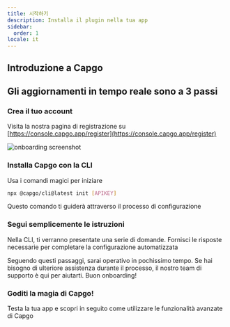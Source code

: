 ```yaml
---
title: 시작하기
description: Installa il plugin nella tua app
sidebar:
  order: 1
locale: it
---
```



## Introduzione a Capgo
<YouTube id="NzXXKoyhTIo" title="Capgo in 15 min" />

## Gli aggiornamenti in tempo reale sono a 3 passi

### Crea il tuo account

Visita la nostra pagina di registrazione su [https://console.capgo.app/register](https://console.capgo.app/register)

![onboarding screenshot](/onboard.webp "onboarding screenshot")

### Installa Capgo con la CLI

Usa i comandi magici per iniziare

```bash
npx @capgo/cli@latest init [APIKEY]
```

Questo comando ti guiderà attraverso il processo di configurazione

### Segui semplicemente le istruzioni

Nella CLI, ti verranno presentate una serie di domande. Fornisci le risposte necessarie per completare la configurazione automatizzata

<Aside type="tip">
  Seguendo questi passaggi, sarai operativo in pochissimo tempo. Se hai bisogno di ulteriore assistenza durante il processo, il nostro team di supporto è qui per aiutarti. Buon onboarding!
</Aside>

### Goditi la magia di Capgo!

Testa la tua app e scopri in seguito come utilizzare le funzionalità avanzate di Capgo
